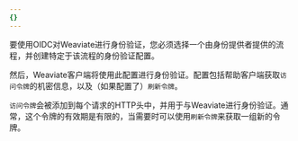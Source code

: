 ```yaml
---
{}
---
```


要使用OIDC对Weaviate进行身份验证，您必须选择一个由身份提供者提供的流程，并创建特定于该流程的身份验证配置。

然后，Weaviate客户端将使用此配置进行身份验证。配置包括帮助客户端获取`访问令牌`的机密信息，以及（如果配置了）`刷新令牌`。

`访问令牌`会被添加到每个请求的HTTP头中，并用于与Weaviate进行身份验证。通常，这个令牌的有效期是有限的，当需要时可以使用`刷新令牌`来获取一组新的令牌。